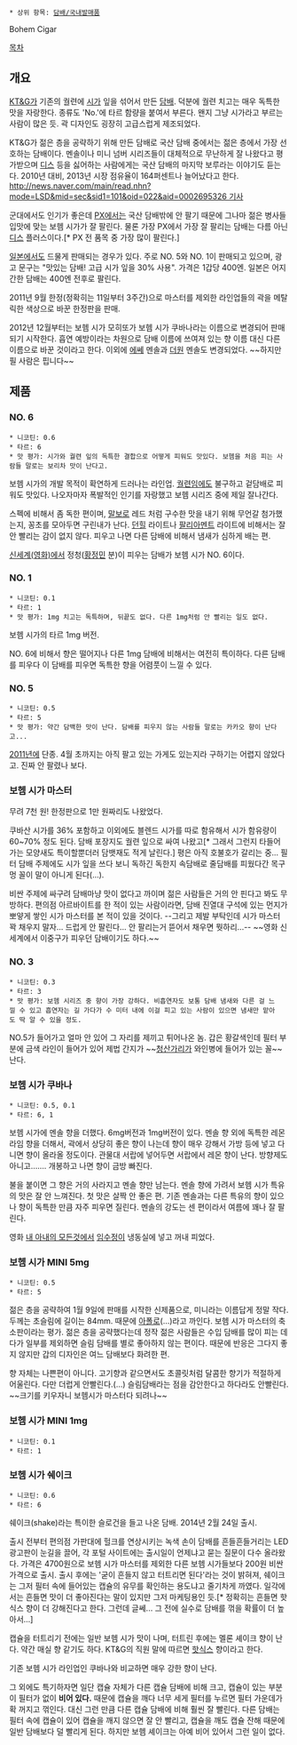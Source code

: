  * 상위 항목: [[담배/국내발매품]]

Bohem Cigar

[[목차]]

== 개요 ==
[[KT&G]]가 기존의 궐련에 [[시가]] 잎을 섞어서 만든 [[담배]]. 덕분에 궐련 치고는 매우 독특한 맛을 자랑한다. 종류도 'No.'에 타르 함량을 붙여서 부른다. 왠지 그냥 시가라고 부르는 사람이 많은 듯. 곽 디자인도 굉장히 고급스럽게 제조되었다.

KT&G가 젊은 층을 공략하기 위해 만든 담배로 국산 담배 중에서는 젊은 층에서 가장 선호하는 담배이다. 멘솔이나 미니 넘버 시리즈들이 대체적으로 무난하게 잘 나왔다고 평가받으며 [[디스]] 등을 싫어하는 사람에게는 국산 담배의 마지막 보루라는 이야기도 듣는다. 2010년 대비, 2013년 시장 점유율이 164퍼센트나 늘어났다고 한다. [[http://news.naver.com/main/read.nhn?mode=LSD&mid=sec&sid1=101&oid=022&aid=0002695326 기사]]

군대에서도 인기가 좋은데 [[PX]]에서는 국산 담배밖에 안 팔기 때문에 그나마 젊은 병사들 입맛에 맞는 보헴 시가가 잘 팔린다. 물론 가장 PX에서 가장 잘 팔리는 담배는 다름 아닌 [[디스]] 플러스이다.[* PX 전 품목 중 가장 많이 팔린다.]

[[일본]]에서도 드물게 판매되는 경우가 있다. 주로 NO. 5와 NO. 1이 판매되고 있으며, 광고 문구는 "맛있는 담배! 고급 시가 잎을 30% 사용". 가격은 1갑당 400엔. 일본은 어지간한 담배는 400엔 전후로 팔린다.

2011년 9월 한정(정확히는 11일부터 3주간)으로 마스터를 제외한 라인업들의 곽을 메탈릭한 색상으로 바꾼 한정판을 판매.

2012년 12월부터는 보헴 시가 모히또가 보헴 시가 쿠바나라는 이름으로 변경되어 판매되기 시작한다. 흡연 예방이라는 차원으로 담배 이름에 쓰여져 있는 향 이름 대신 다른 이름으로 바꾼 것이라고 한다. 이외에 [[에쎄]] 멘솔과 [[더원]] 멘솔도 변경되었다. ~~하지만 필 사람은 핍니다~~

== 제품 ==
=== NO. 6 ===
 * 니코틴: 0.6
 * 타르: 6
 * 맛 평가: 시가와 궐련 잎의 독특한 결합으로 어떻게 피워도 맛있다. 보헴을 처음 피는 사람들 말로는 보리차 맛이 난다고.

보헴 시가의 개발 목적이 확연하게 드러나는 라인업. [[궐련]]임에도 불구하고 겉담배로 피워도 맛있다. 나오자마자 폭발적인 인기를 자랑했고 보헴 시리즈 중에 제일 잘나간다.

스펙에 비해서 좀 독한 편이며, [[말보로]] 레드 처럼 구수한 맛을 내기 위해 무언갈 첨가했는지, 꽁초를 모아두면 구린내가 난다. [[던힐]] 라이트나 [[팔리아멘트]] 라이트에 비해서는 잘 안 빨리는 감이 없지 않다. 피우고 나면 다른 담배에 비해서 냄새가 심하게 배는 편.

[[신세계(영화)]]에서 정청([[황정민]] 분)이 피우는 담배가 보헴 시가 NO. 6이다.

=== NO. 1 ===
 * 니코틴: 0.1
 * 타르: 1
 * 맛 평가: 1mg 치고는 독특하며, 뒤끝도 없다. 다른 1mg처럼 안 빨리는 일도 없다.

보헴 시가의 타르 1mg 버전.

NO. 6에 비해서 향은 떨어지나 다른 1mg 담배에 비해서는 여전히 특이하다. 다른 담배를 피우다 이 담배를 피우면 독특한 향을 어렴풋이 느낄 수 있다.

=== NO. 5 ===
 * 니코틴: 0.5
 * 타르: 5
 * 맛 평가: 약간 담백한 맛이 난다. 담배를 피우지 않는 사람들 말로는 카카오 향이 난다고...

[[2011년]]에 단종. 4월 초까지는 아직 팔고 있는 가게도 있는지라 구하기는 어렵지 않았다고. 진짜 안 팔렸나 보다.

=== 보헴 시가 마스터 ===
무려 7천 원! 한정판으로 1만 원짜리도 나왔었다.

쿠바산 시가를 36% 포함하고 이외에도 블렌드 시가를 따로 함유해서 시가 함유량이 60~70% 정도 된다. 담배 포장지도 궐련 잎으로 싸여 나왔고[* 그래서 그런지 타들어 가는 모양새도 특이할뿐더러 담뱃재도 적게 날린다.] 평은 아직 호불호가 갈리는 중... 필터 담배 주제에도 시가 잎을 쓰다 보니 독하긴 독한지 속담배로 줄담배를 피웠다간 목구멍 꼴이 말이 아니게 된다(...).

비싼 주제에 싸구려 담배마냥 맛이 없다고 까이며 젊은 사람들은 거의 안 핀다고 봐도 무방하다. 편의점 아르바이트를 한 적이 있는 사람이라면, 담배 진열대 구석에 있는 먼지가 뽀얗게 쌓인 시가 마스터를 본 적이 있을 것이다. --그리고 제발 부탁인데 시가 마스터 꽉 채우지 말자... 드럽게 안 팔린다... 안 팔리는거 뜯어서 채우면 뭣하리...--
~~영화 신세계에서 이중구가 피우던 담배이기도 하다.~~
=== NO. 3 ===
 * 니코틴: 0.3
 * 타르: 3
 * 맛 평가: 보헴 시리즈 중 향이 가장 강하다. 비흡연자도 보통 담배 냄새와 다른 걸 느낄 수 있고 흡연자는 길 가다가 수 미터 내에 이걸 피고 있는 사람이 있으면 냄새만 맡아도 딱 알 수 있을 정도.

NO.5가 들어가고 얼마 안 있어 그 자리를 제끼고 튀어나온 놈. 갑은 황갈색인데 필터 부분에 금색 라인이 들어가 있어 제법 간지가 ~~[[청산가리]]가 와인병에 들어가 있는 꼴~~ 난다.

=== 보헴 시가 쿠바나 ===
 * 니코틴: 0.5, 0.1
 * 타르: 6, 1

보헴 시가에 멘솔 향을 더했다. 6mg버전과 1mg버전이 있다. 멘솔 향 외에 독특한 레몬라임 향을 더해서, 곽에서 상당히 좋은 향이 나는데 향이 매우 강해서 가방 등에 넣고 다니면 향이 올라올 정도이다. 관물대 서랍에 넣어두면 서랍에서 레몬 향이 난다. 방향제도 아니고……. 개봉하고 나면 향이 금방 빠진다.

불을 붙이면 그 향은 거의 사라지고 멘솔 향만 남는다. 멘솔 향에 가려서 보헴 시가 특유의 맛은 잘 안 느껴진다. 첫 맛은 살짝 안 좋은 편. 기존 멘솔과는 다른 특유의 향이 있으나 향이 독특한 만큼 자주 피우면 질린다. 멘솔의 강도는 센 편이라서 여름에 꽤나 잘 팔린다.

영화 [[내 아내의 모든것]]에서 [[임수정]]이 냉동실에 넣고 꺼내 피었다.


=== 보헴 시가 MINI 5mg ===
 * 니코틴: 0.5
 * 타르: 5

젊은 층을 공략하여 1월 9일에 판매를 시작한 신제품으로, 미니라는 이름답게 정말 작다. 두께는 초슬림에 길이는 84mm. 때문에 [[아폴로]](...)라고 까인다. 보헴 시가 마스터의 축소판이라는 평가. 젊은 층을 공략했다는데 정작 젊은 사람들은 수입 담배를 많이 피는 데다가 일부를 제외하면 슬림 담배를 별로 좋아하지 않는 편이다. 때문에 반응은 그다지 좋지 않지만 갑의 디자인은 여느 담배보다 화려한 편.

향 자체는 나쁜편이 아니다. 고기향과 같으면서도 초콜릿처럼 달콤한 향기가 적절하게 어울린다. 다만 더럽게 안빨린다.(...) 슬림담배라는 점을 감안한다고 하다라도 안빨린다. ~~크기를 키우자니 보헴시가 마스터다 되려나~~
=== 보헴 시가 MINI 1mg ===
 * 니코틴: 0.1
 * 타르: 1

=== 보헴 시가 쉐이크 ===
 * 니코틴: 0.6
 * 타르: 6

쉐이크(shake)라는 특이한 슬로건을 들고 나온 담배. 2014년 2월 24일 출시.

출시 전부터 편의점 가판대에 헐크를 연상시키는 녹색 손이 담배를 흔들흔들거리는 LED 광고판이 눈길을 끌어, 각 포털 사이트에는 출시일이 언제냐고 묻는 질문이 다수 올라왔다. 가격은 4700원으로 보헴 시가 마스터를 제외한 다른 보헴 시가들보다 200원 비싼 가격으로 출시. 출시 후에는 '굳이 흔들지 않고 터트리면 된다'라는 것이 밝혀져, 쉐이크는 그저 필터 속에 들어있는 캡슐의 유무를 확인하는 용도냐고 줄기차게 까였다. 일각에서는 흔들면 맛이 더 좋아진다는 말이 있지만 그저 마케팅용인 듯.[* 정확히는 흔들면 핫식스 향이 더 강해진다고 한다. 그런데 글쎄... 그 전에 실수로 담배를 꺾을 확률이 더 높아서...]

캡슐을 터트리기 전에는 일반 보헴 시가 맛이 나며, 터트린 후에는 멜론 셰이크 향이 난다. 약간 매실 향 같기도 하다. KT&G의 직원 말에 따르면 [[핫식스]] 향이라고 한다.

기존 보헴 시가 라인업인 쿠바나와 비교하면 매우 강한 향이 난다.

그 외에도 특기하자면 일단 캡슐 자체가 다른 캡슐 담배에 비해 크고, 캡슐이 있는 부분이 필터가 없이 '''비어 있다.''' 때문에 캡슐을 깨다 너무 세게 필터를 누르면 필터 가운데가 확 꺼지고 꺾인다. 대신 그런 만큼 다른 캡슐 담배에 비해 훨씬 잘 빨린다. 다른 담배는 필터 속에 캡슐이 있어 캡슐을 깨지 않으면 잘 안 빨리고, 캡슐을 깨도 캡슐 잔해 때문에 일반 담배보다 덜 빨리게 된다. 하지만 보헴 셰이크는 아예 비어 있어서 그런 일이 없다.
